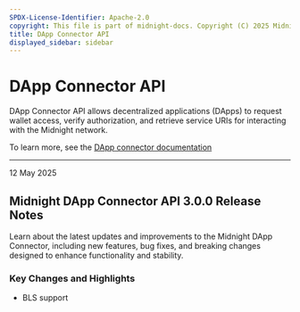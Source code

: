```yaml
---
SPDX-License-Identifier: Apache-2.0
copyright: This file is part of midnight-docs. Copyright (C) 2025 Midnight Foundation. Licensed under the Apache License, Version 2.0 (the "License"); You may not use this file except in compliance with the License. You may obtain a copy of the License at http://www.apache.org/licenses/LICENSE-2.0 Unless required by applicable law or agreed to in writing, software distributed under the License is distributed on an "AS IS" BASIS, WITHOUT WARRANTIES OR CONDITIONS OF ANY KIND, either express or implied. See the License for the specific language governing permissions and limitations under the License.
title: DApp Connector API
displayed_sidebar: sidebar
---
```


# DApp Connector API

DApp Connector API allows decentralized applications (DApps) to request wallet access, verify authorization, and retrieve service URIs for interacting with the Midnight network.

To learn more, see the [DApp connector documentation](../../develop/reference/midnight-api/dapp-connector/interfaces/DAppConnectorAPI)

---

<div 
  style={{
    marginTop: '0',
    fontSize: '1rem',
    fontWeight: 'normal',
    marginBottom: '0.5rem'
  }}
>
  12 May 2025
</div>

## Midnight DApp Connector API 3.0.0 Release Notes

Learn about the latest updates and improvements to the Midnight DApp Connector, including new features, bug fixes, and breaking changes designed to enhance functionality and stability.

### Key Changes and Highlights

* BLS support